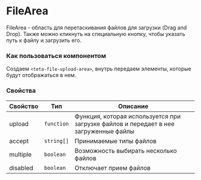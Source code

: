 
<Meta of={FileStories} />

# FileArea

FileArea - область для перетаскивания файлов для загрузки (Drag and Drop). Также можно кликнуть на специальную кнопку, чтобы указать путь к файлу и загрузить его.

### Как пользоваться компонентом

Создаем `<teta-file-upload-area>`, внутрь передаем элементы, которые будут отображаться в нем.

### Свойства

| Свойство | Тип        | Описание                                                                             |
| -------- | ---------- | ------------------------------------------------------------------------------------ |
| upload   | `function` | Функция, которая используется при загрузке файлов и передает в нее загруженные файлы |
| accept   | `string[]` | Принимаемые типы файлов                                                              |
| multiple | `boolean`  | Возможность выбирать несколько файлов                                                |
| disabled | `boolean`  | Отключает прием файлов                                                               |
